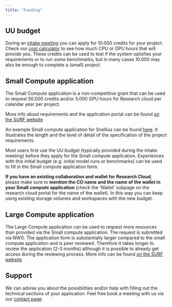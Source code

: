 ```yaml
---
title: "Funding"
---
```


## UU budget

During an [intake meeting](onboarding.qmd#plan-an-intake-with-the-research-engineering-team) you can apply for 10.000 credits for your project. Check our [cost calculator](responsible-use.qmd#cost-calculator) to see how much CPU or GPU hours that will provide you. These credits can be used to test if the system satisfies your requirements or to run some benchmarks, but in many cases 10.000 may also be enough to complete a (small) project.

## Small Compute application

The Small Compute application is a non-competitive grant that can be used to request 50.000 credits and/or 5.000 GPU hours for Research cloud per calendar year per project.

More info about requirements and the application portal can be found [on the SURF website](https://www.surf.nl/en/access-to-compute-services)

An example Small compute application for Snellius can be found [here](https://servicedesk.surf.nl/wiki/pages/viewpage.action?pageId=30660193). It illustrates the length and the level of detail of the specification of the project requirements.

Most users first use the UU budget (typically provided during the intake meeting) before they apply for the Small compute application. Experiences with this initial budget (e.g. initial model runs or benchmarks) can be used to fill in the Small compute application form.

**If you have an existing collaboration and wallet for Research Cloud**, please make sure to **mention the CO name and the name of the wallet in your Small compute application** (check the 'Wallet' subpage on the research cloud portal for the name of the wallet). In this way you can keep using existing storage volumes and workspaces with the new budget.

## Large Compute application

The Large Compute application can be used to request more resources than provided via the Small compute application. The request is submitted via NWO. The application form is substantially larger compared to the small compute application and is peer reviewed. Therefore it takes longer to review the application (2-3 months) although it is possible to already get access during the reviewing process. More info can be found [on the SURF website](https://www.surf.nl/en/large-compute-applications-nwo)

## Support

We can advise you about the possibilities and/or help with filling out the technical sections of your application. Feel free book a meeting with us via our [contact page](https://www.uu.nl/en/research/research-data-management/tools/software-and-computing/virtual-research-environments).
